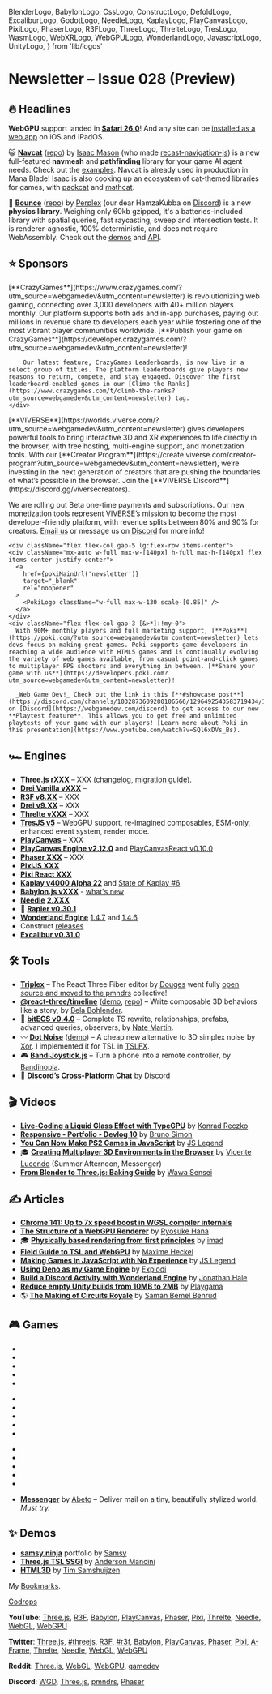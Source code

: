   BlenderLogo,
  BabylonLogo,
  CssLogo,
  ConstructLogo,
  DefoldLogo,
  ExcaliburLogo,
  GodotLogo,
  NeedleLogo,
  KaplayLogo,
  PlayCanvasLogo,
  PixiLogo,
  PhaserLogo,
  R3FLogo,
  ThreeLogo,
  ThrelteLogo,
  TresLogo,
  WasmLogo,
  WebXRLogo,
  WebGPULogo,
  WonderlandLogo,
  JavascriptLogo,
  UnityLogo,
} from 'lib/logos'

# Newsletter – Issue 028 (Preview)

<SubTitleDate value="2025-10-29" />

<NoBulletListStyles />
<NewsletterStyles />

## 🔥 Headlines

<WebGPULogo /> **WebGPU** support landed in [**Safari 26.0**](https://webkit.org/blog/17333/webkit-features-in-safari-26-0/#webgpu)! And any site can be [installed as a web app](https://webkit.org/blog/17333/webkit-features-in-safari-26-0/#every-site-can-be-a-web-app-on-ios-and-ipados) on iOS and iPadOS.

😺 [**Navcat**](https://navcat.dev/) ([repo](https://github.com/isaac-mason/navcat/)) by [Isaac Mason](https://x.com/isaac_mason_) (who made [recast-navigation-js](https://github.com/isaac-mason/recast-navigation-js)) is a new full-featured **navmesh** and **pathfinding** library for your game AI agent needs. Check out the [examples](https://navcat.dev/). Navcat is already used in production in Mana Blade! Isaac is also cooking up an ecosystem of cat-themed libraries for games, with [packcat](https://github.com/isaac-mason/packcat) and [mathcat](https://github.com/isaac-mason/mathcat).

🎾 [**Bounce**](https://perplex.gg/bounce/) ([repo](https://codeberg.org/perplexdotgg/bounce)) by [Perplex](https://x.com/perplexdotgg) (our dear HamzaKubba on [Discord](https://webgamedev.com/discord)) is a new **physics library**. Weighing only 60kb gzipped, it's a batteries-included library with spatial queries, fast raycasting, sweep and intersection tests. It is renderer-agnostic, 100% deterministic, and does not require WebAssembly. Check out the [demos](https://perplex.gg/bounce/#demos) and [API](https://perplex.gg/bounce/#api).

## ⭐️ Sponsors

<div className="flex flex-col gap-5 mt-5">

  <div className="flex flex-col gap-5 lg:flex-row items-center">
    <div className="mx-auto w-full max-w-[140px] h-full max-h-[140px] flex items-center justify-center">
      <a
        href={cgMainUrl('newsletter')}
        target="_blank"
        rel="noopener"
      >
        <CGLogo className="w-full max-w-130 scale-[0.95]" />
      </a>
    </div>
    <div className="flex flex-col gap-3 [&>*]:!my-0">
        [**CrazyGames**](https://www.crazygames.com/?utm_source=webgamedev&utm_content=newsletter)
        is revolutionizing web gaming, connecting over 3,000 developers with 40+
        million players monthly. Our platform supports both ads and in-app purchases, paying out
        millions in revenue share to developers each year while fostering one of the most vibrant
        player communities worldwide. [**Publish your game on CrazyGames**](https://developer.crazygames.com/?utm_source=webgamedev&utm_content=newsletter)!

        Our latest feature, CrazyGames Leaderboards, is now live in a select group of titles. The platform leaderboards give players new reasons to return, compete, and stay engaged. Discover the first leaderboard-enabled games in our [Climb the Ranks](https://www.crazygames.com/t/climb-the-ranks?utm_source=webgamedev&utm_content=newsletter) tag.
    </div>

  </div>

<div className="h-px bg-gray-200 dark:bg-neutral-800" />

<div className="flex flex-col gap-5 lg:flex-row items-center">
  <div className="mx-auto w-full max-w-[140px] h-full max-h-[140px] flex items-center justify-center">
    <a href={viverseMainUrl('newsletter')} target="_blank" rel="noopener">
      <ViverseLogo className="w-full max-w-36 scale-[0.9]" />
    </a>
  </div>
  <div className="flex flex-col gap-3 [&>*]:!my-0">
[**VIVERSE**](https://worlds.viverse.com/?utm_source=webgamedev&utm_content=newsletter) gives developers powerful tools to bring interactive 3D and XR experiences to life directly in the browser, with free hosting, multi-engine support, and monetization tools. With our [**Creator Program**](https://create.viverse.com/creator-program?utm_source=webgamedev&utm_content=newsletter), we’re investing in the next generation of creators that are pushing the boundaries of what’s possible in the browser. Join the [**VIVERSE Discord**](https://discord.gg/viversecreators).

We are rolling out Beta one-time payments and subscriptions. Our new monetization tools represent VIVERSE’s mission to become the most developer-friendly platform, with revenue splits between 80% and 90% for creators. [Email us](mailto:michael_morran@htc.com) or message us on [Discord](https://discord.gg/viversecreators) for more info!

  </div>
</div>

<div className="h-px bg-gray-200 dark:bg-neutral-800" />

    <div className="flex flex-col gap-5 lg:flex-row items-center">
    <div className="mx-auto w-full max-w-[140px] h-full max-h-[140px] flex items-center justify-center">
      <a
        href={pokiMainUrl('newsletter')}
        target="_blank"
        rel="noopener"
      >
        <PokiLogo className="w-full max-w-130 scale-[0.85]" />
      </a>
    </div>
    <div className="flex flex-col gap-3 [&>*]:!my-0">
      With 90M+ monthly players and full marketing support, [**Poki**](https://poki.com/?utm_source=webgamedev&utm_content=newsletter) lets devs focus on making great games. Poki supports game developers in reaching a wide audience with HTML5 games and is continually evolving the variety of web games available, from casual point-and-click games to multiplayer FPS shooters and everything in between. [**Share your game with us**](https://developers.poki.com?utm_source=webgamedev&utm_content=newsletter)!

      _Web Game Dev!_ Check out the link in this [**#showcase post**](https://discord.com/channels/1032873609280106566/1296492543583719434/1296492543583719434) on [Discord](https://webgamedev.com/discord) to get access to our new **Playtest feature**. This allows you to get free and unlimited playtests of your game with our players! [Learn more about Poki in this presentation](https://www.youtube.com/watch?v=SQl6xDVs_Bs).

</div>

  </div>
</div>

## 🏎 Engines

- <ThreeLogo /> [**Three.js rXXX**](https://github.com/mrdoob/three.js/releases) – XXX
  ([changelog](https://github.com/mrdoob/three.js/releases), [migration
  guide](https://github.com/mrdoob/three.js/wiki/Migration-Guide)).
- <ThreeLogo /> [**Drei Vanilla vXXX**](https://github.com/pmndrs/drei-vanilla/releases) –
- <R3FLogo /> [**R3F v8.XX**](https://github.com/pmndrs/react-three-fiber/releases) – XXX
- <R3FLogo /> [**Drei v9.XX**](https://github.com/pmndrs/drei/releases) – XXX
- <ThrelteLogo /> [**Threlte vXXX**](https://bsky.app/profile/threlte.xyz) – XXX
- <TresLogo /> [**TresJS v5**](https://github.com/Tresjs/tres/releases/tag/5.0.0) – WebGPU support, re-imagined composables, ESM-only, enhanced event system, render mode.
- <PlayCanvasLogo /> [**PlayCanvas**](https://playcanvas.com/) – XXX
- <PlayCanvasLogo /> [**PlayCanvas Engine v2.12.0**](https://github.com/playcanvas/engine/releases/tag/v2.12.0) and [PlayCanvasReact v0.10.0](https://playcanvas-react.vercel.app/docs)
- <PhaserLogo /> [**Phaser XXX**](https://github.com/photonstorm/phaser/releases) – XXX
- <PixiLogo /> [**PixiJS XXX**](https://github.com/pixijs/pixijs/releases)
- <PixiLogo /> [**Pixi React XXX**](https://github.com/pixijs/pixi-react/releases)
- <KaplayLogo /> [**Kaplay v4000 Alpha 22**](https://kaplayjs.com/blog/release-v4000-alpha-22/) and [State of Kaplay #6](https://kaplayjs.com/blog/sok6/)
- <BabylonLogo /> [**Babylon.js vXXX**](https://github.com/BabylonJS/Babylon.js/releases) - [what's
  new](https://doc.babylonjs.com/whats-new/)
- <NeedleLogo /> [**Needle**](https://needle.tools/)
  [**2.XXX**](https://github.com/needle-tools/needle-engine-support/releases)
- 🤺 [**Rapier v0.30.1**](https://github.com/dimforge/rapier/blob/master/CHANGELOG.md)
- <WonderlandLogo /> [**Wonderland Engine**](https://wonderlandengine.com/) [1.4.7](https://wonderlandengine.com/news/release-1.4.7/) and [1.4.6](https://wonderlandengine.com/news/release-1.4.6/)
- <ConstructLogo /> Construct [releases](https://www.construct.net/en/make-games/releases)
- <ExcaliburLogo /> [**Excalibur v0.31.0**](https://github.com/excaliburjs/Excalibur/releases/tag/v0.31.0)

## 🛠 Tools

- <R3FLogo /> [**Triplex**](https://triplex.dev/) – The React Three Fiber editor by [Douges](https://x.com/dougesdev) went fully [open source and moved to the pmndrs](https://triplex.dev/blog/triplex-moves-to-pmndrs) collective!
- <R3FLogo /> [**@react-three/timeline**](https://pmndrs.github.io/timeline/getting-started/0-introduction) ([demo](https://react-three-timeline-lambo.vercel.app/), [repo](https://github.com/pmndrs/timeline)) – Write composable 3D behaviors like a story, by [Bela Bohlender](https://x.com/BelaBohlender).
- 👾 [**bitECS v0.4.0**](https://github.com/NateTheGreatt/bitECS/blob/main/docs/RELEASE_NOTES_0.4.0.md) – Complete TS rewrite, relationships, prefabs, advanced queries, observers, by [Nate Martin](https://github.com/NateTheGreatt).
- 〰️ [**Dot Noise**](https://mini.gmshaders.com/p/dot-noise) ([demo](https://www.shadertoy.com/view/wfsyRX)) – A cheap new alternative to 3D simplex noise by [Xor](https://x.com/XorDev). I implemented it for TSL in [TSLFX](https://tslfx.v1v2.io/misc/dot-noise).
- 🎮 [**BandiJoystick.js**](https://bandijoystickjs.web.app/) – Turn a phone into a remote controller, by [Bandinopla](https://x.com/bandinopla).
- 💬 [**Discord’s Cross-Platform Chat**](https://discord.com/blog/discords-powerful-cross-platform-chat-ready-for-your-game) by [Discord](https://discord.com/category/engineering)

## 🎬 Videos

- <WebGPULogo />[**Live-Coding a Liquid Glass Effect with TypeGPU**](https://www.youtube.com/watch?v=5PREvbHirEY) by [Konrad Reczko](https://x.com/reczko_konrad)
- <ThreeLogo /> [**Responsive - Portfolio - Devlog 10**](https://www.youtube.com/watch?v=Uc3Ujdh8Ba4) by [Bruno Simon](https://x.com/bruno_simon)
- <JavascriptLogo /> [**You Can Now Make PS2 Games in JavaScript**](https://www.youtube.com/watch?v=QN8JmOpc9cE) by [JS Legend](https://x.com/JSLegendDev)
- 🎓 [**Creating Multiplayer 3D Environments in the Browser**](https://www.youtube.com/watch?v=KSIxyyEaPr0) by [Vicente Lucendo](https://x.com/vlucendo) (Summer Afternoon, Messenger)
- <BlenderLogo /> [**From Blender to Three.js: Baking Guide**](https://www.youtube.com/watch?v=fBH8SYA1aTI) by [Wawa Sensei](https://x.com/wawasensei)

## ✍️ Articles

- <WebGPULogo /> [**Chrome 141: Up to 7x speed boost in WGSL compiler internals**](https://developer.chrome.com/blog/new-in-webgpu-141)
- <WebGPULogo /> [**The Structure of a WebGPU Renderer**](https://whoisryosuke.com/blog/2025/structure-of-a-webgpu-renderer) by [Ryosuke Hana](https://whoisryosuke.com/)
- 🎓 [**Physically based rendering from first principles**](https://imadr.me/pbr/) by [imad](https://x.com/imadr_)
- <R3FLogo /> [**Field Guide to TSL and WebGPU**](https://blog.maximeheckel.com/posts/field-guide-to-tsl-and-webgpu/) by [Maxime Heckel](https://x.com/MaximeHeckel)
- <JavascriptLogo /> [**Making Games in JavaScript with No Experience**](https://jslegenddev.substack.com/p/how-to-start-making-games-in-javascript) by [JS Legend](https://jslegenddev.substack.com/)
- <JavascriptLogo /> [**Using Deno as my Game Engine**](https://explodi.tubatuba.net/2025/09/26/using-deno-as-my-game-engine) by [Explodi](https://explodi.tubatuba.net/)
- <WonderlandLogo /> [**Build a Discord Activity with Wonderland Engine**](https://wonderlandengine.com/news/build-discord-activity-with-wonderland-engine/) by [Jonathan Hale](https://x.com/squareys)
- <UnityLogo /> [**Reduce empty Unity builds from 10MB to 2MB**](https://playgama.com/blog/unity/how-to-shrink-empty-unity-build-from-10mb-to-2mb/) by [Playgama](https://playgama.com/)
- 🌎 [**The Making of Circuits Royale**](https://blog.puzzmo.com/posts/2025/09/08/the-making-of-circuits-royale/) by [Saman Bemel Benrud](https://mastodon.gamedev.place/@samanbb)

## 🎮 Games

- <GameRelease
    title="Killover"
    url="https://www.crazygames.com/game/killover-qjn"
    developer="Quentin Delvallet"
    developerUrl="https://x.com/QDelvallet"
    description="Stylish third-person shooter challenges with an increasing difficulty."
    EngineIcon={GodotLogo}
  />
- <GameRelease
    title="Crazy Dummy Swing Multiplayer"
    url="https://www.crazygames.com/game/crazy-dummy-swing-multiplayer"
    developer="Dinobros"
    developerUrl="https://dinobros.com/"
    description="Fast-paced swinging rope multiplayer game."
    EngineIcon={ConstructLogo}
  />
- <GameRelease
    title="Supermarket Together"
    url="https://www.crazygames.com/game/supermarket-together"
    developer="Yerma Games"
    description="Fun and in-depth convenience store management game."
    EngineIcon={UnityLogo}
  />
- <GameRelease
    title="Cozy Golf"
    url="https://www.crazygames.com/game/cozy-golf"
    developer="supernice.games"
    developerUrl="https://supernice.games/"
    description="A relaxing golfing game with soothing music."
    EngineIcon={R3FLogo}
  />
- <GameRelease
    title="Imagine Island"
    url="https://www.crazygames.com/game/imagine-island"
    developer="Magic Potion Games"
    developerUrl="https://magicpotiongames.com/"
    description="A virtual world of fun, friends, fishing and fashion."
    EngineIcon={UnityLogo}
  />

<div />

- <GameRelease
    title="In Tirol"
    url="https://worlds.viverse.com/qj4Fjpg"
    developer="James C. Kane"
    developerUrl="https://jamesckane.com/"
    description="Escape the storm across the strange manor grounds near Salzburg, 1914."
    EngineIcon={PlayCanvasLogo}
  />
- <GameRelease
    title="Ship Happens"
    url="https://worlds.viverse.com/LJxPNPP"
    developer="Cause + Christi"
    developerUrl="https://causechristi.com/"
    description="You're an engineer on a ship tasked with looting Earth's final remains."
    EngineIcon={PlayCanvasLogo}
  />
- <GameRelease
    title="to the Limbs"
    url="https://worlds.viverse.com/jtrJ9az"
    developer="A Number From the Ghost"
    developerUrl="https://www.anumberfromtheghost.com/"
    description="Wander and explore a surreal world and its interactive music."
    EngineIcon={ThreeLogo}
  />
- <GameRelease
    title="Alfi's Adventures"
    url="https://worlds.viverse.com/EcxNxwe"
    developer="Brian Breiholz"
    developerUrl="https://x.com/BrianBreiholz"
    description="A classic jump-and-run platformer where you fight the Vespoids."
    EngineIcon={ThreeLogo}
  />
- <GameRelease
    title="The Art Collector"
    url="https://worlds.viverse.com/KG6XZmH"
    developer="Alastair Low"
    developerUrl="https://x.com/Wallmasterr"
    description="Save your grandad and the world with the power of art."
    EngineIcon={PlayCanvasLogo}
  />

<div />

- <GameRelease
    title="Squid Dash"
    url="https://poki.com/en/g/squid-dash"
    developer="Redox Interactive"
    developerUrl="https://redox-interactive.com/"
    description="Throw a squid as far as you can, unlock upgrades to go even further."
    EngineIcon={PlayCanvasLogo}
  />
- <GameRelease
    title="Build League"
    url="https://poki.com/en/g/build-league"
    developer="OnRush Studio"
    developerUrl="https://onrush.studio/"
    description="Design, build, and upgrade your airplane to fly as far as you can."
    EngineIcon={PlayCanvasLogo}
  />
- <GameRelease
    title="Merge Monster Battles"
    url="https://poki.com/en/g/merge-monster-battles"
    developer="ARF Games"
    developerUrl="https://x.com/arfgames"
    description="Combine cute monsters to fight against waves of enemies."
    EngineIcon={ConstructLogo}
  />
- <GameRelease
    title="Porki Poke"
    url="https://poki.com/en/g/porki-poke"
    developer="Dinobros"
    developerUrl="https://www.dinobros.com/"
    description="Manage and optimize your poke bowl restaurant to serve customers."
    EngineIcon={ConstructLogo}
  />
- <GameRelease
    title="Pocket Car City!"
    url="https://poki.com/en/g/pocket-car-city"
    developer="Nineties Games"
    developerUrl="https://nineties-games.odoo.com/"
    description="A driving game where the whole city is your playground."
    EngineIcon={UnityLogo}
  />

<div />

- <ThreeLogo />[**Messenger**](https://messenger.abeto.co/) by [Abeto](https://abeto.co/) – Deliver mail on a tiny, beautifully stylized world. _Must try._

## ✨ Demos

- <ThreeLogo />[**samsy.ninja**](https://samsy.ninja/) portfolio by [Samsy](https://x.com/Samsyyyy)
- <R3FLogo /> [**Three.js TSL SSGI**](https://ssgi-webgpu-demo.vercel.app/) by [Anderson Mancini](https://x.com/Andersonmancini)
- <CssLogo /> [**HTML3D**](https://html3d.com/) by [Tim Samshuijzen](https://complexity.zone/)

My [Bookmarks](https://x.com/i/bookmarks).

[Codrops](https://tympanus.net/codrops/all-posts/)

**YouTube**:
[Three.js](https://www.youtube.com/results?search_query=three+js),
[R3F](https://www.youtube.com/results?search_query=react+three+fiber),
[Babylon](https://www.youtube.com/results?search_query=babylon+js),
[PlayCanvas](https://www.youtube.com/results?search_query=playcanvas),
[Phaser](https://www.youtube.com/results?search_query=phaser+js),
[Pixi](https://www.youtube.com/results?search_query=pixi+js),
[Threlte](https://www.youtube.com/results?search_query=threlte),
[Needle](https://www.youtube.com/results?search_query=needle+tools),
[WebGL](https://www.youtube.com/results?search_query=webgl),
[WebGPU](https://www.youtube.com/results?search_query=webgpu)

**Twitter**:
[Three.js](https://x.com/threejs),
[#threejs](https://x.com/hashtag/threejs),
[R3F](https://x.com/0xca0a),
[#r3f](https://x.com/hashtag/r3f),
[Babylon](https://x.com/babylonjs),
[PlayCanvas](https://x.com/playcanvas),
[Phaser](https://x.com/phaser_),
[Pixi](https://x.com/PixiJS),
[A-Frame](https://x.com/aframevr),
[Threlte](https://x.com/threlte),
[Needle](https://x.com/NeedleTools),
[WebGL](https://x.com/WebGL),
[WebGPU](https://x.com/WebGPU)

**Reddit**:
[Three.js](https://www.reddit.com/r/threejs/top/?t=month),
[WebGL](https://www.reddit.com/r/webgl/top/?t=month),
[WebGPU](https://www.reddit.com/r/webgpu/top/?t=month),
[gamedev](https://www.reddit.com/r/gamedev/top/?t=month)

**Discord**:
[WGD](https://discord.com/channels/1032873609280106566/1051338271097094165),
[Three.js](https://discord.com/channels/685241246557667386/1022153550115131473),
[pmndrs](https://discord.com/channels/740090768164651008/1047453248044412968),
[Phaser](https://discord.com/channels/244245946873937922/1020022549247164466)

<NewsletterFooter tweetId="WILL_BE_UPDATED_IN_A_MINUTE" />
